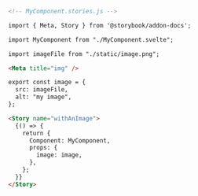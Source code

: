```md
<!-- MyComponent.stories.js -->

import { Meta, Story } from '@storybook/addon-docs';

import MyComponent from "./MyComponent.svelte";

import imageFile from "./static/image.png";

<Meta title="img" />

export const image = {
  src: imageFile,
  alt: "my image",
};

<Story name="withAnImage">
  {() => {
    return {
      Component: MyComponent,
      props: {
        image: image,
      },
    };
  }}
</Story>
```